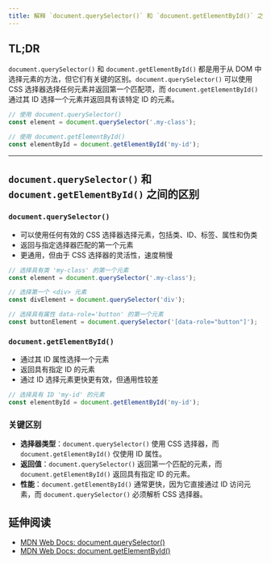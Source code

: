 ```yaml
---
title: 解释 `document.querySelector()` 和 `document.getElementById()` 之间的区别
---
```


## TL;DR

`document.querySelector()` 和 `document.getElementById()` 都是用于从 DOM 中选择元素的方法，但它们有关键的区别。`document.querySelector()` 可以使用 CSS 选择器选择任何元素并返回第一个匹配项，而 `document.getElementById()` 通过其 ID 选择一个元素并返回具有该特定 ID 的元素。

```js
// 使用 document.querySelector()
const element = document.querySelector('.my-class');

// 使用 document.getElementById()
const elementById = document.getElementById('my-id');
```

***

## `document.querySelector()` 和 `document.getElementById()` 之间的区别

### `document.querySelector()`

* 可以使用任何有效的 CSS 选择器选择元素，包括类、ID、标签、属性和伪类
* 返回与指定选择器匹配的第一个元素
* 更通用，但由于 CSS 选择器的灵活性，速度稍慢

```js
// 选择具有类 'my-class' 的第一个元素
const element = document.querySelector('.my-class');

// 选择第一个 <div> 元素
const divElement = document.querySelector('div');

// 选择具有属性 data-role='button' 的第一个元素
const buttonElement = document.querySelector('[data-role="button"]');
```

### `document.getElementById()`

* 通过其 ID 属性选择一个元素
* 返回具有指定 ID 的元素
* 通过 ID 选择元素更快更有效，但通用性较差

```js
// 选择具有 ID 'my-id' 的元素
const elementById = document.getElementById('my-id');
```

### 关键区别

* **选择器类型**：`document.querySelector()` 使用 CSS 选择器，而 `document.getElementById()` 仅使用 ID 属性。
* **返回值**：`document.querySelector()` 返回第一个匹配的元素，而 `document.getElementById()` 返回具有指定 ID 的元素。
* **性能**：`document.getElementById()` 通常更快，因为它直接通过 ID 访问元素，而 `document.querySelector()` 必须解析 CSS 选择器。

## 延伸阅读

* [MDN Web Docs: document.querySelector()](https://developer.mozilla.org/en-US/docs/Web/API/Document/querySelector)
* [MDN Web Docs: document.getElementById()](https://developer.mozilla.org/en-US/docs/Web/API/Document/getElementById)

